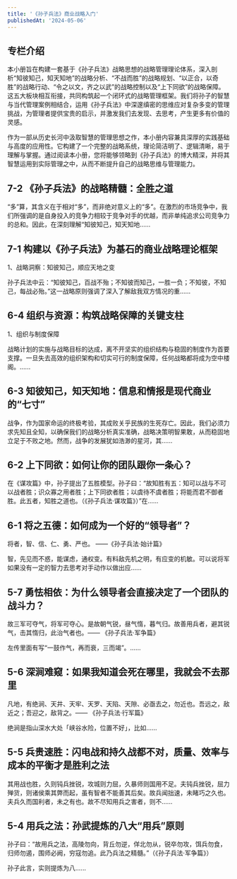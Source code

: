 ```yaml
---
title: '《孙子兵法》商业战略入门'
publishedAt: '2024-05-06'
---
```


## 专栏介绍

本小册旨在构建一套基于《孙子兵法》战略思想的战略管理理论体系，深入剖析“知彼知己，知天知地”的战略分析、“不战而胜”的战略规划、“以正合，以奇胜”的战略行动、“令之以文，齐之以武”的战略控制以及“上下同欲”的战略保障。这五大板块相互衔接，共同构筑起一个闭环式的战略管理框架。我们将孙子的智慧与当代管理案例相结合，运用《孙子兵法》中深邃缜密的思维应对复杂多变的管理挑战，为管理者提供宝贵的启示，并激发我们去发现、去思考，产生更多有价值的灵感。

作为一部从历史长河中汲取智慧的管理思想之作，本小册内容兼具深厚的实践基础与高度的应用性。它构建了一个完整的战略系统，理论简洁明了、逻辑清晰，易于理解与掌握。通过阅读本小册，您将能够领略到《孙子兵法》的博大精深，并将其智慧运用到实际管理之中，从而不断提升自己的战略思维与管理能力。



## 7-2  《孙子兵法》的战略精髓：全胜之道
“多”算，其含义在于相对“多”，而非绝对意义上的“多”。在激烈的市场竞争中，我们所强调的是自身投入的竞争力相较于竞争对手的优越，而非单纯追求公司竞争力的总和。因此，在深刻理解“知彼知己，知天知地......

## 7-1  构建以《孙子兵法》为基石的商业战略理论框架
1、战略洞察：知彼知己，顺应天地之变

孙子兵法中云：“知彼知己，百战不殆；不知彼而知己，一胜一负；不知彼，不知己，每战必殆。”这一战略原则强调了深入了解敌我双方情况的重......

## 6-4 组织与资源：构筑战略保障的关键支柱
1、组织与制度保障

战略计划的实施与战略目标的达成，离不开坚实的组织结构与稳固的制度作为首要支撑。一旦失去高效的组织架构和切实可行的制度保障，任何战略都将成为空中楼阁。......

## 6-3  知彼知己，知天知地：信息和情报是现代商业的“七寸”
战争，作为国家命运的终极考验，其成败关乎民族的生死存亡。因此，我们必须力求先知且全知，以确保我们的战略分析真实准确，战略决策明智果敢，从而稳固地立足于不败之地。然而，战争的发展犹如浩渺的星河，其......

## 6-2  上下同欲：如何让你的团队跟你一条心？
在《谋攻篇》中，孙子提出了五胜模型。孙子曰：“故知胜有五：知可以战与不可以战者胜；识众寡之用者胜；上下同欲者胜；以虞待不虞者胜；将能而君不御者胜。此五者，知胜之道也。（《孙子兵法·谋攻篇》）”在......

## 6-1 将之五德：如何成为一个好的“领导者”？
将者，智、信、仁、勇、严也。 ——《孙子兵法·始计篇》

智，先见而不惑，能谋虑，通权变。有料敌先机之明，有应变的机敏。可以说将军如果没有一定的智力去思考对手动作以做出应......

## 5-7  勇怯相依：为什么领导者会直接决定了一个团队的战斗力？
故三军可夺气，将军可夺心。是故朝气锐，昼气惰，暮气归。故善用兵者，避其锐气，击其惰归，此治气者也。—— 《孙子兵法·军争篇》

左传里面有写“一鼓作气，再而衰，三而竭”。......

## 5-6 深涧难窥：如果我知道会死在哪里，我就会不去那里
凡地，有绝涧、天井、天牢、天罗、天陷、天隙、必亟去之，勿近也。吾远之，敌近之；吾迎之，敌背之。—— 《孙子兵法·行军篇》

绝涧是指山深水大处「峡谷水险，位置不好」，比如......

## 5-5 兵贵速胜：闪电战和持久战都不对，质量、效率与成本的平衡才是胜利之法
其用战也胜，久则钝兵挫锐，攻城则力屈，久暴师则国用不足。夫钝兵挫锐，屈力殚货，则诸侯乘其弊而起，虽有智者不能善其后矣。故兵闻拙速，未睹巧之久也。夫兵久而国利者，未之有也。故不尽知用兵之害者，则不......

## 5-4 用兵之法：孙武提炼的八大“用兵”原则
孙子曰：“故用兵之法，高陵勿向，背丘勿逆，佯北勿从，锐卒勿攻，饵兵勿食，归师勿遏，围师必阙，穷寇勿追。此乃兵法之精髓。”（《孙子兵法·军争篇》）

孙子此言，实则提炼为八......

